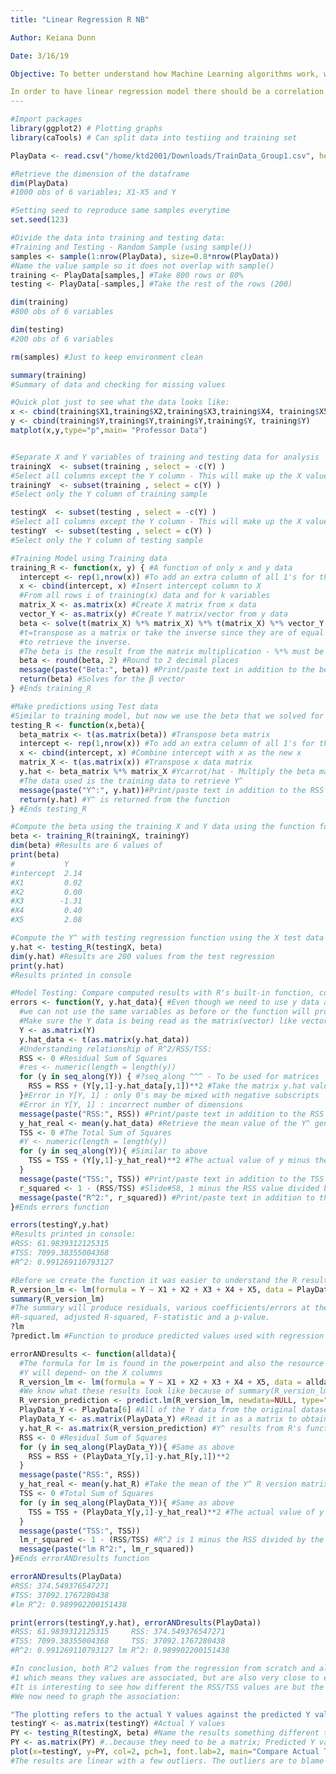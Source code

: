 ```yaml
---
title: "Linear Regression R NB"

Author: Keiana Dunn

Date: 3/16/19

Objective: To better understand how Machine Learning algorithms work, write linear regression algorithm that is able to print coefficients and accuracy metrics, plot actual versus predicted response variables, and compare R^2 results of algorithm to R^2 resluts using lm() and predict(). 

In order to have linear regression model there should be a correlation between the data and the data should be linear. 
---
```


```r
#Import packages
library(ggplot2) # Plotting graphs
library(caTools) # Can split data into testiing and training set 

PlayData <- read.csv("/home/ktd2001/Downloads/TrainData_Group1.csv", header = TRUE)

#Retrieve the dimension of the dataframe
dim(PlayData)
#1000 obs of 6 variables; X1-X5 and Y

#Setting seed to reproduce same samples everytime
set.seed(123)

#Divide the data into training and testing data:
#Training and Testing - Random Sample (using sample())
samples <- sample(1:nrow(PlayData), size=0.8*nrow(PlayData))
#Name the value sample so it does not overlap with sample()
training <- PlayData[samples,] #Take 800 rows or 80%
testing <- PlayData[-samples,] #Take the rest of the rows (200)

dim(training)
#800 obs of 6 variables

dim(testing)
#200 obs of 6 variables

rm(samples) #Just to keep environment clean

summary(training)
#Summary of data and checking for missing values

#Quick plot just to see what the data looks like:
x <- cbind(training$X1,training$X2,training$X3,training$X4, training$X5)
y <- cbind(training$Y,training$Y,training$Y,training$Y, training$Y)
matplot(x,y,type="p",main= "Professor Data")


#Separate X and Y variables of training and testing data for analysis
trainingX  <- subset(training , select = -c(Y) )
#Select all columns except the Y column - This will make up the X values for training.
trainingY  <- subset(training , select = c(Y) )
#Select only the Y column of training sample

testingX  <- subset(testing , select = -c(Y) )
#Select all columns except the Y column - This will make up the X values for testing.
testingY  <- subset(testing , select = c(Y) )
#Select only the Y column of testing sample

#Training Model using Training data 
training_R <- function(x, y) { #A function of only x and y data
  intercept <- rep(1,nrow(x)) #To add an extra column of all 1's for the same amount of rows in x data
  x <- cbind(intercept, x) #Insert intercept column to X
  #From all rows i of training(x) data and for k variables
  matrix_X <- as.matrix(x) #Create X matrix from x data
  vector_Y <- as.matrix(y) #Create Y matrix/vector from y data
  beta <- solve(t(matrix_X) %*% matrix_X) %*% t(matrix_X) %*% vector_Y #The Y matrix is actually a vector  
  #t=transpose as a matrix or take the inverse since they are of equal values, goal is to multiply the original matrix by the transposed version
  #to retrieve the inverse. 
  #The beta is the result from the matrix multiplication - %*% must be used because we want the product of matrices, not standard multiplcation.
  beta <- round(beta, 2) #Round to 2 decimal places
  message(paste("Beta:", beta)) #Print/paste text in addition to the beta numerical values when you run the function in the console
  return(beta) #Solves for the β vector
} #Ends training_R

#Make predictions using Test data 
#Similar to training model, but now we use the beta that we solved for in the training to get Y^
testing_R <- function(x,beta){
  beta_matrix <- t(as.matrix(beta)) #Transpose beta matrix
  intercept <- rep(1,nrow(x)) #To add an extra column of all 1's for the same amount of rows in x data
  x <- cbind(intercept, x) #Combine intercept with x as the new x
  matrix_X <- t(as.matrix(x)) #Transpose x data matrix
  y.hat <- beta_matrix %*% matrix_X #Ycarrot/hat - Multiply the beta matrix by the x data matrix
  #The data used is the training data to retrieve Y^
  message(paste("Y^:", y.hat))#Print/paste text in addition to the RSS numerical value when you run the function in the console
  return(y.hat) #Y^ is returned from the function
} #Ends testing_R

#Compute the beta using the training X and Y data using the function for training regression that we just created:
beta <- training_R(trainingX, trainingY)
dim(beta) #Results are 6 values of 
print(beta)
#           Y
#intercept  2.14
#X1         0.02
#X2         0.00
#X3        -1.31
#X4         0.40
#X5         2.08

#Compute the Y^ with testing regression function using the X test data and the beta values retrieved from the training regression
y.hat <- testing_R(testingX, beta)
dim(y.hat) #Results are 200 values from the test regression
print(y.hat)
#Results printed in console

#Model Testing: Compare computed results with R's built-in function, compute R^2
errors <- function(Y, y.hat_data){ #Even though we need to use y data and y.hat data, 
  #we can not use the same variables as before or the function will produce errors and use the wrong values.
  #Make sure the Y data is being read as the matrix(vector) like vector_Y
  Y <- as.matrix(Y)
  y.hat_data <- t(as.matrix(y.hat_data))
  #Understanding relationship of R^2/RSS/TSS: 
  RSS <- 0 #Residual Sum of Squares
  #res <- numeric(length = length(y)) 
  for (y in seq_along(Y)) { #?seq_along ^^^ - To be used for matrices
    RSS = RSS + (Y[y,1]-y.hat_data[y,1])**2 #Take the matrix y.hat values and subtract it from the Y data and square the result
  }#Error in Y[Y, 1] : only 0's may be mixed with negative subscripts
  #Error in Y[Y, 1] : incorrect number of dimensions
  message(paste("RSS:", RSS)) #Print/paste text in addition to the RSS numerical value when you run the function in the console
  y_hat_real <- mean(y.hat_data) #Retrieve the mean value of the Y^ generated values
  TSS <- 0 #The Total Sum of Squares
  #Y <- numeric(length = length(y)) 
  for (y in seq_along(Y)){ #Similar to above
    TSS = TSS + (Y[y,1]-y_hat_real)**2 #The actual value of y minus the mean, squared
  }
  message(paste("TSS:", TSS)) #Print/paste text in addition to the TSS numerical value when you run the function in the console
  r_squared <- 1 - (RSS/TSS) #Slide#58, 1 minus the RSS value divided by the TSS value
  message(paste("R^2:", r_squared)) #Print/paste text in addition to the R^2 numerical value when you run the function in the console
}#Ends errors function

errors(testingY,y.hat)
#Results printed in console:
#RSS: 61.9839312125315
#TSS: 7099.38355004368
#R^2: 0.991269110793127

#Before we create the function it was easier to understand the R results using the built in lm function with our data:
R_version_lm <- lm(formula = Y ~ X1 + X2 + X3 + X4 + X5, data = PlayData) 
summary(R_version_lm)
#The summary will produce residuals, various coefficients/errors at the intercepts, residual standard error, multiple
#R-squared, adjusted R-squared, F-statistic and a p-value.
?lm
?predict.lm #Function to produce predicted values used with regression

errorANDresults <- function(alldata){
  #The formula for lm is found in the powerpoint and also the resource on the next line. We have 5 X columns so we will use X1-X5, the
  #Y will depend~ on the X columns
  R_version_lm <- lm(formula = Y ~ X1 + X2 + X3 + X4 + X5, data = alldata) 
  #We know what these results look like because of summary(R_version_lm) used above
  R_version_prediction <- predict.lm(R_version_lm, newdata=NULL, type="response") 
  PlayData_Y <- PlayData[6] #All of the Y data from the original dataset (1,000obs)
  PlayData_Y <- as.matrix(PlayData_Y) #Read it in as a matrix to obtain lm R^2 
  y.hat_R <- as.matrix(R_version_prediction) #Y^ results from R's functions
  RSS <- 0 #Residual Sum of Squares
  for (y in seq_along(PlayData_Y)){ #Same as above
    RSS = RSS + (PlayData_Y[y,1]-y.hat_R[y,1])**2
  }
  message(paste("RSS:", RSS))
  y_hat_real <- mean(y.hat_R) #Take the mean of the Y^ R version matrix
  TSS <- 0 #Total Sum of Squares
  for (y in seq_along(PlayData_Y)){ #Same as above
    TSS = TSS + (PlayData_Y[y,1]-y_hat_real)**2 #The actual value of y minus the mean, squared
  }
  message(paste("TSS:", TSS))
  lm_r_squared <- 1 - (RSS/TSS) #R^2 is 1 minus the RSS divided by the TSS from above
  message(paste("lm R^2:", lm_r_squared))
}#Ends errorANDresults function

errorANDresults(PlayData)
#RSS: 374.549376547271
#TSS: 37092.1767280438
#lm R^2: 0.989902200151438

print(errors(testingY,y.hat), errorANDresults(PlayData))
#RSS: 61.9839312125315     RSS: 374.549376547271
#TSS: 7099.38355004368     TSS: 37092.1767280438
#R^2: 0.991269110793127 lm R^2: 0.989902200151438

#In conclusion, both R^2 values from the regression from scratch and also using he built in functions with R are close to 
#1 which means they values are associated, but are also very close to each other. 
#It is interesting to see how different the RSS/TSS values are but the R^2 value is still extremeley close.
#We now need to graph the association:

"The plotting refers to the actual Y values against the predicted Y values"
testingY <- as.matrix(testingY) #Actual Y values
PY <- testing_R(testingX, beta) #Name the results something different this time.
PY <- as.matrix(PY) #..because they need to be a matrix; Predicted Y values, #Does not work if they are not matrices
plot(x=testingY, y=PY, col=2, pch=1, font.lab=2, main="Compare Actual Testing Y Values to Predicted Values",xlab = "Testing Y Values", ylab="Predicted Values")
#The results are linear with a few outliers. The outliers are to blame for the R^2 results not being even closer to 1.


```
